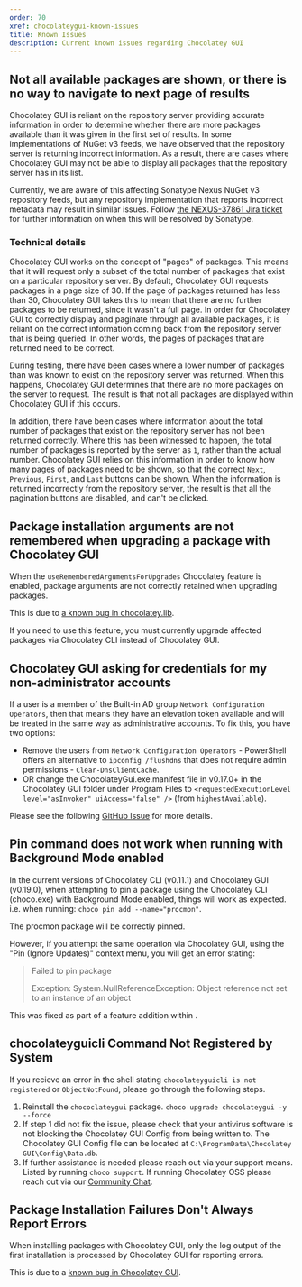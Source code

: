 ```yaml
---
order: 70
xref: chocolateygui-known-issues
title: Known Issues
description: Current known issues regarding Chocolatey GUI
---
```


## Not all available packages are shown, or there is no way to navigate to next page of results

Chocolatey GUI is reliant on the repository server providing accurate information in order to determine whether there are more packages available than it was given in the first set of results.
In some implementations of NuGet v3 feeds, we have observed that the repository server is returning incorrect information.
As a result, there are cases where Chocolatey GUI may not be able to display all packages that the repository server has in its list.

Currently, we are aware of this affecting Sonatype Nexus NuGet v3 repository feeds, but any repository implementation that reports incorrect metadata may result in similar issues.
Follow [the NEXUS-37861 Jira ticket](https://issues.sonatype.org/browse/NEXUS-38761) for further information on when this will be resolved by Sonatype.

### Technical details

Chocolatey GUI works on the concept of "pages" of packages.
This means that it will request only a subset of the total number of packages that exist on a particular repository server.
By default, Chocolatey GUI requests packages in a page size of 30.
If the page of packages returned has less than 30, Chocolatey GUI takes this to mean that there are no further packages to be returned, since it wasn't a full page.
In order for Chocolatey GUI to correctly display and paginate through all available packages, it is reliant on the correct information coming back from the repository server that is being queried.
In other words, the pages of packages that are returned need to be correct.

During testing, there have been cases where a lower number of packages than was known to exist on the repository server was returned.
When this happens, Chocolatey GUI determines that there are no more packages on the server to request.
The result is that not all packages are displayed within Chocolatey GUI if this occurs.

In addition, there have been cases where information about the total number of packages that exist on the repository server has not been returned correctly.
Where this has been witnessed to happen, the total number of packages is reported by the server as `1`, rather than the actual number.
Chocolatey GUI relies on this information in order to know how many pages of packages need to be shown, so that the correct `Next`, `Previous`, `First`, and `Last` buttons can be shown.
When the information is returned incorrectly from the repository server, the result is that all the pagination buttons are disabled, and can't be clicked.

## Package installation arguments are not remembered when upgrading a package with Chocolatey GUI

When the `useRememberedArgumentsForUpgrades` Chocolatey feature is enabled, package arguments are not correctly retained when upgrading packages.

This is due to [a known bug in chocolatey.lib](https://github.com/chocolatey/choco/issues/2886).

If you need to use this feature, you must currently upgrade affected packages via Chocolatey CLI instead of Chocolatey GUI.


## Chocolatey GUI asking for credentials for my non-administrator accounts

If a user is a member of the Built-in AD group `Network Configuration Operators`, then that means they have an elevation token available and will be treated in the same way as administrative accounts. To fix this, you have two options:

* Remove the users from `Network Configuration Operators` - PowerShell offers an alternative to `ipconfig /flushdns` that does not require admin permissions - `Clear-DnsClientCache`.
* OR change the ChocolateyGui.exe.manifest file in v0.17.0+ in the Chocolatey GUI folder under Program Files to `<requestedExecutionLevel level="asInvoker" uiAccess="false" />` (from `highestAvailable`).

Please see the following [GitHub Issue](https://github.com/chocolatey/ChocolateyGUI/issues/629) for more details.


## Pin command does not work when running with Background Mode enabled

In the current versions of Chocolatey CLI (v0.11.1) and Chocolatey GUI (v0.19.0), when attempting to pin a package using the Chocolatey CLI (choco.exe) with Background Mode enabled, things will work as expected.  i.e. when running: `choco pin add --name="procmon"`.

The procmon package will be correctly pinned.

However, if you attempt the same operation via Chocolatey GUI, using the "Pin (Ignore Updates)" context menu, you will get an error stating:

> Failed to pin package
>
> Exception: System.NullReferenceException: Object reference not set to an instance of an object

This was fixed as part of a feature addition within <Xref title="Chocolatey GUI Licensed Extension V 0.2.0" value="chocolatey-gui-licensed-extension-release-notes" anchor="march-9-2021" />.


## chocolateyguicli Command Not Registered by System

If you recieve an error in the shell stating `chocolateyguicli is not registered` or `ObjectNotFound`, please go through the following steps.

1. Reinstall the `chococlateygui` package. `choco upgrade chocolateygui -y --force`
1. If step 1 did not fix the issue, please check that your antivirus software is not blocking the Chocolatey GUI Config from being written to. The Chocolatey GUI Config file can be located at `C:\ProgramData\Chocolatey GUI\Config\Data.db`.
1. If further assistance is needed please reach out via your support means. Listed by running `choco support`. If running Chocolatey OSS please reach out via our [Community Chat](https://ch0.co/community).

## Package Installation Failures Don't Always Report Errors

When installing packages with Chocolatey GUI, only the log output of the first installation is processed by Chocolatey GUI for reporting errors.

This is due to a [known bug in Chocolatey GUI](https://github.com/chocolatey/ChocolateyGUI/issues/998).
